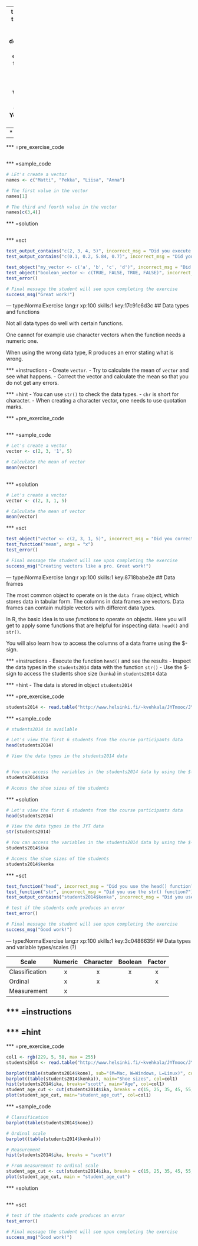 ---
title       : Data types and variable types
description : Quick overview to R data and variable types. What are the objects? You are the subject.

--- type:NormalExercise lang:r xp:100 skills:1 key:e4360dcfec
## Data types in R (1)

There are different data types in R. The most commonly used are:

- Numbers and decimal values are called **numeric**
- Text or character values are called **characters**
- Boolean values (`TRUE` or `FALSE`) are called **logical**

You can use the function `str()` (str is short for structure) to find out what data type the object is.

*** =instructions
- Create character object `my_initials` by assigning your initials in it.
- Assign the number 10.5 in `my_numeric_object`. Note that the decimal separator in R is dot instead of comma. 
- Create the object `my_boolean` by executing the line. Note that when creating boolean values, no quotation marks are needed.
- Change the value of `my_boolean` to `TRUE`
- Inspect the data types with function `str()`.

*** =hint
- When creating a character object, remember to use quotation marks.
- Dot is the decimal mark in R:  `2.5` is decimal number but `2,5` means a different thing!
- Remember that `Ctrl + Enter` executes a single row.
- You can use `str()` by putting the object name inside the parenthesis.

*** =pre_exercise_code
```r
```

*** =sample_code
```r
# Create objects with different data types
my_initials <-
my_numeric_object <-
my_boolean <- FALSE

# Change the value of my_boolean to TRUE


# See how the objects look with the function str()




```

*** =solution
```r
# Create objects with different data types
my_initials <- "A.B.C."
my_numeric_object <- 10.5
my_boolean <- FALSE

# Change the value of my_boolean
my_boolean <- TRUE

# See how the objects look with the function str()
str(my_initials)
str(my_numeric_object)
str(my_boolean)
```

*** =sct
```r
test_student_typed("my_boolean <- TRUE", not_typed_msg="Did you change the value of `my_boolean`?")
test_object("my_initials", eval=FALSE, incorrect_msg = "Did you assign your initials to `my_initials`?")
test_student_typed("my_numeric_object <- 10.5", not_typed_msg="Did you assign correct value to  `my_numeric`?")

test_function("str", incorrect_msg = "Did you use the str() to look at the data types?")

test_output_contains("str(my_boolean)", incorrect_msg = "Did you use `str()` to `my_boolean`?")
test_output_contains("str(my_initials)", incorrect_msg = "Did you use `str()` to `my_initials`?")
test_output_contains("str(my_numeric_object)", incorrect_msg = "Did you use `str()` to `my_numeric_object`?")

# test if the students code produces an error
test_error()

# Final message the student will see upon completing the exercise
success_msg("You're making progress, well done!")
```

--- type:NormalExercise lang:r xp:100 skills:1 key:9ee1ba578e
## Data types in R (2)

One of R's data types is called factor. It turns (for example) character objects to objects with a numerical encoding and creates corresponding label names.

The function `cut()` can be used to create categories from numerical objects. The function produces a factor object and by default creates label names or levels. The function `cut()` also has a mandatory argument `breaks`, where the break points of the object are assigned.

NA/NULL?

*** =instructions
- Create objects `student_age` and `student_age_cut`
- Print the contents of the `student_age_cut`
- use `str()` to inspect the object `student_age_cut`

*** =hint
- Functions do not work correctly without mandatory arguments.
- In the `cut()` function the argument `breaks` 

*** =pre_exercise_code
```r
students2014 <- read.table("http://www.helsinki.fi/~kvehkala/JYTmooc/JYTOPKYS-data.txt", sep="\t", header=TRUE)
```

*** =sample_code
```r
# students2014 is available

# Let's access the (numerical) age vector of the students2014 and save it to another object.
student_age <- students2014$ika

# Let's use the cut()-function to cut the variable in categories
student_age_cut <- cut(student_age, breaks = c(15, 25, 35, 45, 55, 65, 75, 85))

# print the contains and inspect the data type of student_age_cut



```

*** =solution
```r
# students2014 is available

# Let's access the (numerical) age vector of the students2014 and save it to another object.
student_age <- students2014$ika

# Let's use the cut()-function to cut the variable in categories
student_age_cut <- cut(student_age, breaks = c(15, 25, 35, 45, 55, 65, 75, 85))

# print and inspect the data type of student_age_cut
student_age_cut
str(student_age_cut)
```

*** =sct
```r
test_student_typed("student_age <- students2014$ika", not_typed_msg="Did you create the `student_age` object?")
test_student_typed("student_age_cut <- cut(student_age, breaks = c(15, 25, 35, 45, 55, 65, 75, 85))", not_typed_msg="Did you create the `student_age_cut` object?")

test_function("str", incorrect_msg = "Did you use the str() to look at the factor data type?")
test_output_contains("str(student_age_cut)", incorrect_msg = "Did you use `str()` to `student_age_cut`?")

# test if the students code produces an error
test_error()

# Final message the student will see upon completing the exercise
success_msg("Good work!")

```

--- type:NormalExercise lang:r xp:100 skills:1 key:7cc56d2158
## Vectors (1)

You can combine values of the same data type to a **vector**, using the function `c()`. 

A vector is an object containing multiple elements. Vectors are quite important in R. The columns of a data frame (such as `student2014`) are vectors.

In this execrice you will learn how to create your own vector.

*** =instructions
- See and execute the examples on how to create a vector with `c()`.
- Save character vector to `my_vector`.
- Create vector `boolean_vector` with boolean values `TRUE, FALSE, TRUE, FALSE`.

*** =hint
- When creating boolean values, no quotation marks are needed.


*** =pre_exercise_code
```r
```


*** =sample_code
```r

# Here we create a vector with numeric elements
c(2, 3, 4, 5)

# Another one
c(0.1, 0.2, 5.84, 0.7)

# Let's create one with characters and save it to a object
my_vector <- c('a', 'b', 'c', 'd')

# Create boolean vector


```

*** =solution
```r

# Here we create a vector with numeric elements
c(2, 3, 4, 5)

# Another one
c(0.1, 0.2, 5.84, 0.7)

# Let's create one with characters and save it to a object
my_vector <- c('a', 'b', 'c', 'd')

# Create boolean vector
boolean_vector <- c(TRUE, FALSE, TRUE, FALSE)

```

*** =sct
```r
test_output_contains("c(2, 3, 4, 5)", incorrect_msg = "Did you execute all the lines?")
test_output_contains("c(0.1, 0.2, 5.84, 0.7)", incorrect_msg = "Did you execute all the lines?")

test_object("my_vector <- c('a', 'b', 'c', 'd')", incorrect_msg = "Did you execute `my_vector`?")
test_object("boolean_vector <- c(TRUE, FALSE, TRUE, FALSE)", incorrect_msg = "Did you create `boolean_vector` with same values as instructed?")
test_error()

# Final message the student will see upon completing the exercise
success_msg("Great work!")

```
--- type:NormalExercise lang:r xp:100 skills:1 key:12a4e8cd24
## Vectors (2)

*** =instructions
- 
*** =hint
-

*** =pre_exercise_code
```r
```


*** =sample_code
```r
# LEt's create a vector 
names <- c("Matti", "Pekka", "Liisa", "Anna")

# The first value in the vector
names[1]

# The third and fourth value in the vector
names[c(3,4)]


```

*** =solution
```r

```

*** =sct
```r
test_output_contains("c(2, 3, 4, 5)", incorrect_msg = "Did you execute all the lines?")
test_output_contains("c(0.1, 0.2, 5.84, 0.7)", incorrect_msg = "Did you execute all the lines?")

test_object("my_vector <- c('a', 'b', 'c', 'd')", incorrect_msg = "Did you execute `my_vector`?")
test_object("boolean_vector <- c(TRUE, FALSE, TRUE, FALSE)", incorrect_msg = "Did you create `boolean_vector` with same values as instructed?")
test_error()

# Final message the student will see upon completing the exercise
success_msg("Great work!")

```

--- type:NormalExercise lang:r xp:100 skills:1 key:17c91c6d3c
## Data types and functions

Not all data types do well with certain functions. 

One cannot for example use character vectors when the function needs a numeric one. 

When using the wrong data type, R produces an error stating what is wrong. 

*** =instructions
- Create `vector`.
- Try to calculate the mean of `vector` and see what happens. 
- Correct the vector and calculate the mean so that you do not get any errors.

*** =hint
- You can use `str()` to check the data types.
- `chr` is short for character.
- When creating a character vector, one needs to use quotation marks. 


*** =pre_exercise_code
```r
```


*** =sample_code
```r
# Let's create a vector
vector <- c(2, 3, '1', 5)

# Calculate the mean of vector
mean(vector)
  
```

*** =solution
```r

# Let's create a vector
vector <- c(2, 3, 1, 5)

# Calculate the mean of vector
mean(vector)

```

*** =sct
```r
test_object("vector <- c(2, 3, 1, 5)", incorrect_msg = "Did you correct the `vector`?")
test_function("mean", args = "x")
test_error()

# Final message the student will see upon completing the exercise
success_msg("Creating vectors like a pro. Great work!")

```
--- type:NormalExercise lang:r xp:100 skills:1 key:8718babe2e
## Data frames

The most common object to operate on is the `data frame` object, which stores data in tabular form. The columns in data frames are vectors. Data frames can contain multiple vectors with different data types.

In R, the basic idea is to use *functions* to operate on objects. Here you will get to apply some functions that are helpful for inspecting data: `head()` and `str()`.

You will also learn how to access the columns of a data frame using the $-sign.

*** =instructions
- Execute the function `head()` and see the results
- Inspect the data types in the `students2014` data with the function `str()`
- Use the $-sign to access the students shoe size (`kenka`) in `students2014` data

*** =hint
- The data is stored in object `students2014`

*** =pre_exercise_code
```r
students2014 <- read.table("http://www.helsinki.fi/~kvehkala/JYTmooc/JYTOPKYS-data.txt", sep="\t", header=TRUE)
```

*** =sample_code
```r
# students2014 is available

# Let's view the first 6 students from the course participants data
head(students2014)

# View the data types in the students2014 data


# You can access the variables in the students2014 data by using the $-sign. For example, you get the age variable of the students with
students2014$ika

# Access the shoe sizes of the students


```

*** =solution
```r
# Let's view the first 6 students from the course participants data
head(students2014)

# View the data types in the JYT data
str(students2014)

# You can access the variables in the students2014 data by using the $-sign. For example, you get the age variable of the students with
students2014$ika

# Access the shoe sizes of the students
students2014$kenka
```

*** =sct
```r
test_function("head", incorrect_msg = "Did you use the head() function?")
test_function("str", incorrect_msg = "Did you use the str() function?")
test_output_contains("students2014$kenka", incorrect_msg = "Did you use the $-sign to access the shoe size variable?")

# test if the students code produces an error
test_error()

# Final message the student will see upon completing the exercise
success_msg("Good work!")

```

--- type:NormalExercise lang:r xp:100 skills:1 key:3c0486635f
## Data types and variable types/scales (?)


| Scale          | Numeric | Character | Boolean | Factor |
|----------------|:---------:|:-----------:|:---------:|:--------:|
| Classification |    x    |     x     |    x    |    x   |
| Ordinal        |    x    |     x     |         |    x   |
| Measurement    |    x    |           |         |        |

*** =instructions
- 

*** =hint
- 

*** =pre_exercise_code
```r
col1 <- rgb(229, 5, 58, max = 255)
students2014 <- read.table("http://www.helsinki.fi/~kvehkala/JYTmooc/JYTOPKYS-data.txt", sep="\t", header=TRUE)

barplot(table(students2014$kone), sub="(M=Mac, W=Windows, L=Linux)", col=col1)
barplot((table(students2014$kenka)), main="Shoe sizes", col=col1)
hist(students2014$ika, breaks="scott", main="Age", col=col1)
student_age_cut <- cut(students2014$ika, breaks = c(15, 25, 35, 45, 55, 65, 75, 85))
plot(student_age_cut, main="student_age_cut", col=col1)
```

*** =sample_code
```r
# Classification
barplot(table(students2014$kone))

# Ordinal scale
barplot((table(students2014$kenka)))

# Measurement
hist(students2014$ika, breaks = "scott")

# From measurement to ordinal scale
student_age_cut <- cut(students2014$ika, breaks = c(15, 25, 35, 45, 55, 65, 75, 85))
plot(student_age_cut, main = "student_age_cut")
```

*** =solution
```r
```

*** =sct
```r
# test if the students code produces an error
test_error()

# Final message the student will see upon completing the exercise
success_msg("Good work!")

```


